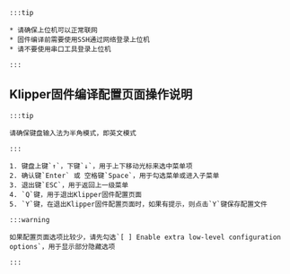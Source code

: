 
    :::tip

    * 请确保上位机可以正常联网
    * 固件编译前需要使用SSH通过网络登录上位机
    * 请不要使用串口工具登录上位机

    :::

## Klipper固件编译配置页面操作说明

    :::tip

    请确保键盘输入法为半角模式，即英文模式

    :::

    1. 键盘上键`↑`，下键`↓`，用于上下移动光标来选中菜单项
    2. 确认键`Enter` 或 空格键`Space`，用于勾选菜单或进入子菜单
    3. 退出键`ESC`，用于返回上一级菜单
    4. `Q`键，用于退出Klipper固件配置页面
    5. `Y`键，在退出Klipper固件配置页面时，如果有提示，则点击`Y`键保存配置文件

    :::warning

    如果配置页面选项比较少，请先勾选`[ ] Enable extra low-level configuration options`，用于显示部分隐藏选项

    :::
